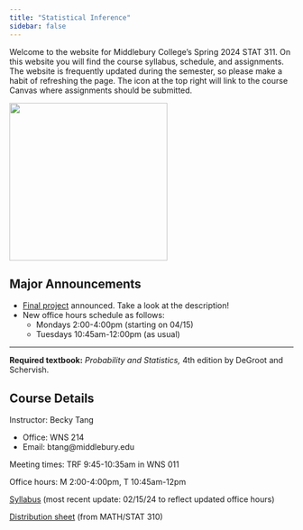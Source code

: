 ```yaml
---
title: "Statistical Inference"
sidebar: false
---
```


Welcome to the website for Middlebury College's Spring 2024 STAT 311. On this website you will find the course syllabus, schedule, and assignments. The website is frequently updated during the semester, so please make a habit of refreshing the page. The icon at the top right will link to the course Canvas where assignments should be submitted.

![](img/chi2.png){fig-align="center" width="280"}

## Major Announcements

-   [Final project](project.qmd) announced. Take a look at the description!
-   New office hours schedule as follows:
    -   Mondays 2:00-4:00pm (starting on 04/15)
    -   Tuesdays 10:45am-12:00pm (as usual)

------------------------------------------------------------------------

**Required textbook:** *Probability and Statistics,* 4th edition by DeGroot and Schervish.

## Course Details

Instructor: Becky Tang

-   Office: WNS 214
-   Email: btang\@middlebury.edu

Meeting times: TRF 9:45-10:35am in WNS 011

Office hours: M 2:00-4:00pm, T 10:45am-12pm

[Syllabus](Stat311_Syllabus.pdf) (most recent update: 02/15/24 to reflect updated office hours)

[Distribution sheet](weeks/files/distributions_310.pdf) (from MATH/STAT 310)

## 
